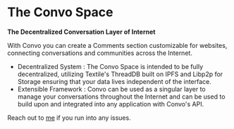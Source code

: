 
# The Convo Space

**The Decentralized Conversation Layer of Internet**

With Convo you can create a Comments section customizable for websites, connecting conversations and communities across the Internet.

 - Decentralized System : The Convo Space is intended to be fully decentralized, utilizing Textile's ThreadDB built on IPFS and Libp2p for Storage ensuring that your data lives independent of the interface.
 - Extensible Framework : Convo can be used as a singular layer to manage your conversations throughout the Internet and can be used to build upon and integrated into any application with Convo's API.

Reach out to [me](https://twitter.com/anuditnagar) if you run into any issues.
